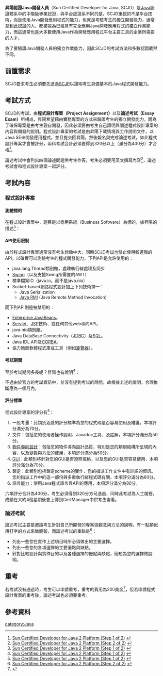 {{noteTA|G1=IT}}
'''昇陽認證Java開發人員'''（Sun Certified Developer for Java, SCJD）是[[Java|Java]]認證體系中的中階級專業認證，與平台認證系不同的是，SCJD重視的不是平台技術，而是使用Java開發應用程式的能力，也就是考驗考生的獨立開發能力，通常拿到此認證的人，都被視為已經具有完全應用Java開發應用程式的獨立作業能力，而這通常也是大多數使用Java作為開發應用程式平台主要工具的企業所需要的人才。

為了要驗證Java開發人員的獨立作業能力，因此SCJD的考試方法和多數認證截然不同。

==前置需求==

SCJD要求考生必須要先通過[[SCJP|SCJP]]以證明考生具備基本的Java程式開發能力。

==考試方式==

SCJD的考試，由'''程式設計專案（Project Assignment）'''以及'''論述考試（Essay Exam）'''所構成，昇陽希望藉由實務專案的方式來驗證考生的獨立開發能力，而為了確保專案是由考生親自開發，因此必須要由考生自己證明與闡述程式設計專案的內容與開發的說明。程式設計專案的考試是由昇陽下載情境與工作說明文件，以Java SE來開發應用程式，並且提交回昇陽，然後報名與完成論述考試，如此程式設計專案才會被評分，兩科考試合計必須要得到320分以上（滿分為400分）才合格<ref name="SCJD">[https://www.suntrainingcatalogue.com/eduserv/client/loadCourse.do?coCourseCode=CX-310-252A Sun Certified Developer for Java 2 Platform (Step 1 of 2)] {{webarchive|url=https://web.archive.org/web/20061218065351/https://www.suntrainingcatalogue.com/eduserv/client/loadCourse.do?coCourseCode=CX-310-252A |date=2006-12-18 }}</ref>。

論述考試中會列出四個論述問題供考生作答，考生必須要用英文撰寫內容<ref name="SCJD_Essay">[https://www.suntrainingcatalogue.com/eduserv/client/loadCourse.do?coCourseCode=CX-310-027 Sun Certified Developer for Java 2 Platform (Step 2 of 2)] {{webarchive|url=https://web.archive.org/web/20061218065546/https://www.suntrainingcatalogue.com/eduserv/client/loadCourse.do?coCourseCode=CX-310-027 |date=2006-12-18 }}</ref>，論述考試會和程式設計專案一起評分。

==考試內容==

===程式設計專案===

====測驗標的====
在程式設計專案中，題目是以商用系統（Business Software）為標的，據昇陽的描述<ref name="SCJD">[https://www.suntrainingcatalogue.com/eduserv/client/loadCourse.do?coCourseCode=CX-310-252A Sun Certified Developer for Java 2 Platform (Step 1 of 2)] {{webarchive|url=https://web.archive.org/web/20061218065351/https://www.suntrainingcatalogue.com/eduserv/client/loadCourse.do?coCourseCode=CX-310-252A |date=2006-12-18 }}</ref>：

{{cquote|
問題大概是類似簡易的預約系統，可讓使用者檢視可用的資源，然後預約。此系統不需要複雜的商業規則，但需要存取持續的儲存空間，通常是flat-file格式，以供讀取及修改。您必須有效運用許多核心Java [[API|API]]，但不得使用更進階的API。下面您會看到您可以使用的API清單，以及您不可使用的API清單。未出現在清單中的API，您可以自行判斷是否要使用。事實上，使用過多的進階API是明確被禁止的，因為這些API通常是其他認證項目的測試主題。您在整個專案中應使用一致的程式設計風格慣例。最好是依照[http://java.sun.com/docs/codeconv http://java.sun.com/docs/codeconv]中所描述的風格慣例。

指派工作所設定的問題通常會要求您建立一個小型的主從式系統。'''您必須撰寫用戶端及伺服器端的程式碼'''，您可能必須建立「獨立」模式，允許透過單一系統且無網路連線、直接連接至持續儲存裝置的用戶端使用者介面啟動。因此，您應該預期建立相當簡化的使用者介面，與用戶端及伺服器程式碼相關聯的網路通訊協定、可存取本機系統上的一般檔案的多使用者伺服器，並提供鎖定機制以便在多個用戶端同時存取資料時，保護資料的完整性。使用者介面通常必須僅提供有限的功能。例如，檢視所有紀錄、檢視符合一組條件的記錄、修改紀錄、以及刪除記錄。}}

====API使用限制====

由於程式設計專案通常沒有考生想像中大，同時SCJD考試也禁止使用較進階的API，以確實可以測驗考生的程式開發能力，下列API是允許使用的：

* java.lang.Thread類別館，處理執行緒處理及同步
* [[Swing|Swing]]（以及支援Swing所需要的AWT）
* 標準檔案IO（java.io，而不是java.nio）
* Socket-based網路程式設計加上下列技術擇一：
**Java Serialization
**[[Java_RMI|Java RMI]] (Java Remote Method Invocation)

而下列API則是被禁用的：

* [[EJB|Enterprise JavaBeans]]。
* [[Servlet|Servlet]]、[[JSP|JSP]]技術、或任何其他web導向API。
* java.nio類別館。
* Java DataBase Connectivity（[[JDBC|JDBC]]）及[[SQL|SQL]]。
* Java IDL API及[[CORBA|CORBA]]。
* 協力廠商軟體程式庫或工具（例如[[瀏覽器|瀏覽器]]）。

====考試期間====

至於考試期間多長呢？昇陽也有說明<ref name="SCJD">[https://www.suntrainingcatalogue.com/eduserv/client/loadCourse.do?coCourseCode=CX-310-252A Sun Certified Developer for Java 2 Platform (Step 1 of 2)] {{webarchive|url=https://web.archive.org/web/20061218065351/https://www.suntrainingcatalogue.com/eduserv/client/loadCourse.do?coCourseCode=CX-310-252A |date=2006-12-18 }}</ref>：

{{cquote|很顯然的，受測者根據指派的內容建立可用解決方案所需花費的時間差異很大。數年前，Brooks在「The Mythical Man Month」書中提到，程式設計師的生產力各不相同，差異可達十倍。但是，快速的程式設計師可在二十小時左右建立解決方案。一般而言，所需要的時間約在一個工作週左右。如果您在此專案上花費兩個星期以上，您建立的應用程式可能超過實際需要的複雜程度，您最好檢視一下評分條件及本指派工作所提供的問題描述。

有關指派工作規模的評估，可能有比較一致性的方法，那就是在過去的指派工作中所提交的程式碼行數。再次強調，這實際上有很大的差異，但作為一個依據標準，3500行程式碼是過去指派工作平均規模的合理的估計值。}}

不過由於官方的考試資訊中，並沒有提到考試的時間，故根據上述的說明，合理推斷應為一個月內。

====評分標準====

程式設計專案的評分有<ref name="SCJD">[https://www.suntrainingcatalogue.com/eduserv/client/loadCourse.do?coCourseCode=CX-310-252A Sun Certified Developer for Java 2 Platform (Step 1 of 2)] {{webarchive|url=https://web.archive.org/web/20061218065351/https://www.suntrainingcatalogue.com/eduserv/client/loadCourse.do?coCourseCode=CX-310-252A |date=2006-12-18 }}</ref>：

# 一般考量：此類別涵蓋的評分標準為您的程式碼是否容易使用及維護，本項評分滿分為70分。
# 文件：包括您的使用者操作說明、Javadoc工具、及註解，本項評分滿分為50分。
# [[OOP|物件導向設計]]：包括您的物件導向設計品質，特別是您的類別結構所呈現的內容，以及變數與方法的使用，本項評分滿分為50分。
# [[GUI|GUI]]：此類別將針對您的GUI是否遵照規格，以及您的GUI是否容易使用，本項評分滿分為70分。
# 鎖定：此類別包括鎖定scheme的實作，您的指派工作文件中有詳細的資訊。您的指派工作中的這一部份與多重執行緒程式碼有關，本項評分滿分為80分。
# 語言能力：使用Java程式語言與API的應用，本項評分滿分為80分。

六項評分合計為400分，考生必須得到320分方可通過，同時此考試為人工閱卷，成績在大約4個星期後會上傳到CertManager中供考生查看。

===論述考試===

論述考試主要是邀請考生針對自己所開發的專案做觀念與方法的說明，有一點類似用打字的方式來做簡報，而論述考試的重點是<ref name="SCJD_Essay">[https://www.suntrainingcatalogue.com/eduserv/client/loadCourse.do?coCourseCode=CX-310-027 Sun Certified Developer for Java 2 Platform (Step 2 of 2)] {{webarchive|url=https://web.archive.org/web/20061218065546/https://www.suntrainingcatalogue.com/eduserv/client/loadCourse.do?coCourseCode=CX-310-027 |date=2006-12-18 }}</ref>：

* 列出一些您在實作上述項目時所必須做出的主要選擇。 
* 列出一些您的各項選擇的主要優點與缺點。 
* 針對比較設計與實作目的以及各種選擇的優點與缺點，簡短為您的選擇做說明。

==重考==

若考試沒有通過時，考生可以申請重考，重考的費用為200美金<ref>{{Cite web |url=http://www.sun.com/training/catalog/courses/CX-310-252R.xml |title=Sun Certified Developer for the Java Platform, Standard Edition: Assignment Resubmission |accessdate=2008-10-12 |archive-date=2008-10-14 |archive-url=https://web.archive.org/web/20081014163153/http://www.sun.com/training/catalog/courses/CX-310-252R.xml |dead-url=no }}</ref>，但若申請程式設計專案的重考後，論述考試也必須要重考。

==參考資料==
<div class="references-small">
<references />
</div>

[[category:Java|category:Java]]